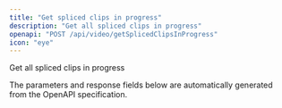 ```yaml
---
title: "Get spliced clips in progress"
description: "Get all spliced clips in progress"
openapi: "POST /api/video/getSplicedClipsInProgress"
icon: "eye"
---
```


Get all spliced clips in progress

<Note>
The parameters and response fields below are automatically generated from the OpenAPI specification.
</Note>
